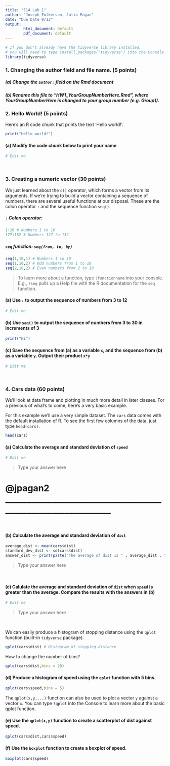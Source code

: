 ```yaml
---
title: "514 Lab 1"
author: "Joseph Fulkerson, Julio Pagan"
date: "Due Date 9/13"
output: 
        html_document: default
        pdf_document: default
---
```


```r
# If you don't already have the tidyverse library installed,
# you will need to type install.packages("tidyverse") into the Console
library(tidyverse) 
```

### 1. Changing the author field and file name. (5 points)

##### (a) Change the `author:` field on the Rmd document 

##### (b) Rename this file to "HW1_YourGroupNumberHere.Rmd", where YourGroupNumberHere is changed to your group number (e.g. Group1).

### 2.  Hello World! (5 points)

Here's an R code chunk that prints the text 'Hello world!'.

```r
print("Hello world!")
```

#### (a) Modify the code chunk below to print your name
```r
# Edit me
```

<br>

### 3.  Creating a numeric vector (30 points)
We just learned about the `c()` operator, which forms a vector from its arguments.  If we're trying to build a vector containing a sequence of numbers, there are several useful functions at our disposal.  These are the colon operator `:` and the sequence function `seq()`.

##### `:` Colon operator: 
```r
1:10 # Numbers 1 to 10
127:132 # Numbers 127 to 132
```

##### `seq` function: `seq(from, to, by)`
```r
seq(1,10,1) # Numbers 1 to 10
seq(1,10,2) # Odd numbers from 1 to 10
seq(2,10,2) # Even numbers from 2 to 10
```

> To learn more about a function, type `?functionname` into your console.  E.g., `?seq` pulls up a Help file with the R documentation for the `seq` function.

#### (a) Use `:` to output the sequence of numbers from 3 to 12
```r
# Edit me
```

#### (b) Use `seq()` to output the sequence of numbers from 3 to 30 in increments of 3
```r
print("Hi")
```

#### (c) Save the sequence from (a) as a variable `x`, and the sequence from (b) as a variable `y`.  Output their product `x*y`
```r
# Edit me
```

<br>

### 4. Cars data (60 points)

We'll look at data frame and plotting in much more detail in later classes.  For a previous of what's to come, here's a very basic example.

For this example we'll use a very simple dataset.  The `cars` data comes with the default installation of R.  To see the first few columns of the data, just type `head(cars)`.

```r
head(cars)
```

#### (a) Calculate the average and standard deviation of `speed` 

```r
# Edit me
```

> Type your answer here

# @jpagan2 ______________________________________________________________
<br> 

#### (b) Calculate the average and standard deviation of `dist` 

```r
average_dist <- mean(cars$dist)
standard_dev_dist <- sd(cars$dist)
answer_dist <- print(paste("The average of dist is " , average_dist , " and the standard deviation is " , standard_dev_dist))
```

> Type your answer here

<br> 

#### (c) Calulate the average and standard deviation of `dist` when `speed`  is greater than the average. Compare the results with the answers in (b)

```r
# Edit me
```

> Type your answer here

<br> 

We can easily produce a histogram of stopping distance using the `qplot` function (built-in `tidyverse` package).

```r
qplot(cars$dist) # Histogram of stopping distance
```

How to change the number of bins?

```r
qplot(cars$dist,bins = 20)
```


#### (d) Produce a histogram of speed using the `qplot` function with **5 bins**.

```r
qplot(cars$speed,bins = 5)
```

The `qplot(x,y,...)` function can also be used to plot a vector `y` against a vector `x`.  You can type `?qplot` into the Console to learn more about the basic qplot function. 

#### (e) Use the `qplot(x,y)` function to create a scatterplot of dist against speed.

```r
qplot(cars$dist,cars$speed)
```

#### (f) Use the `boxplot` function to create a boxplot of speed.

```r
boxplot(cars$speed)
```

